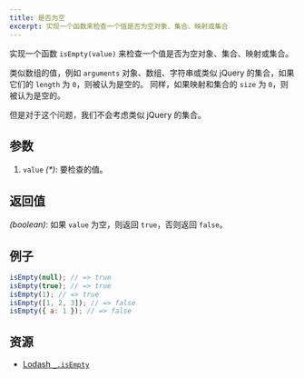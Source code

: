 ```yaml
---
title: 是否为空
excerpt: 实现一个函数来检查一个值是否为空对象、集合、映射或集合
---
```


实现一个函数 `isEmpty(value)` 来检查一个值是否为空对象、集合、映射或集合。

类似数组的值，例如 `arguments` 对象、数组、字符串或类似 jQuery 的集合，如果它们的 `length` 为 `0`，则被认为是空的。 同样，如果映射和集合的 `size` 为 `0`，则被认为是空的。

但是对于这个问题，我们不会考虑类似 jQuery 的集合。

## 参数

1. `value` *(\*)*: 要检查的值。

## 返回值

*(boolean)*: 如果 `value` 为空，则返回 `true`，否则返回 `false`。

## 例子

```js
isEmpty(null); // => true
isEmpty(true); // => true
isEmpty(1); // => true
isEmpty([1, 2, 3]); // => false
isEmpty({ a: 1 }); // => false
```

## 资源

* [Lodash `_.isEmpty`](https://lodash.com/docs/#isEmpty)
